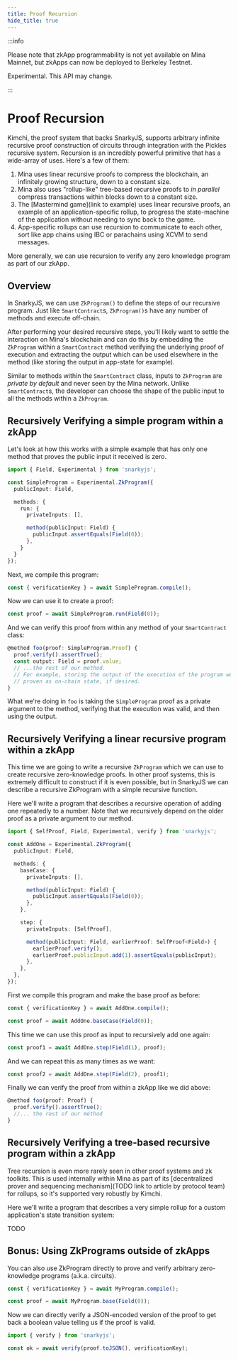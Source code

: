 ```yaml
---
title: Proof Recursion
hide_title: true
---
```


:::info

Please note that zkApp programmability is not yet available on Mina Mainnet, but
zkApps can now be deployed to Berkeley Testnet.

Experimental. This API may change.

:::

# Proof Recursion

Kimchi, the proof system that backs SnarkyJS, supports arbitrary infinite recursive proof construction of circuits through integration with the Pickles recursive system. Recursion is an incredibly powerful primitive that has a wide-array of uses. Here's a few of them:

1. Mina uses linear recursive proofs to compress the blockchain, an infinitely growing structure, down to a constant size.
2. Mina also uses "rollup-like" tree-based recursive proofs to _in parallel_ compress transactions within blocks down to a constant size.
3. The [Mastermind game](link to example) uses linear recursive proofs, an example of an application-specific rollup, to progress the state-machine of the application without needing to sync back to the game.
4. App-specific rollups can use recursion to communicate to each other, sort like app chains using IBC or parachains using XCVM to send messages.

More generally, we can use recursion to verify any zero knowledge program as part of our zkApp.

## Overview

In SnarkyJS, we can use `ZkProgram()` to define the steps of our recursive program. Just like `SmartContract`s, `ZkProgram()`s have any number of methods and execute off-chain.

After performing your desired recursive steps, you'll likely want to settle the interaction on Mina's blockchain and can do this by embedding the  `ZkProgram` within a `SmartContract` method verifying the underlying proof of execution and extracting the output which can be used elsewhere in the method (like storing the output in app-state for example).

Similar to methods within the `SmartContract` class, inputs to `ZkProgram` are _private by default_ and never seen by the Mina network.  Unlike `SmartContract`s, the developer can choose the shape of the public input to all the methods within a `ZkProgram`.

## Recursively Verifying a simple program within a zkApp

Let's look at how this works with a simple example that has only one method that proves the public input it received is zero.

```typescript
import { Field, Experimental } from 'snarkyjs';

const SimpleProgram = Experimental.ZkProgram({
  publicInput: Field,

  methods: {
    run: {
      privateInputs: [],

      method(publicInput: Field) {
        publicInput.assertEquals(Field(0));
      },
    }
  }
});
```

Next, we compile this program:

```typescript
const { verificationKey } = await SimpleProgram.compile();
```

Now we can use it to create a proof:

```typescript
const proof = await SimpleProgram.run(Field(0));
```

And we can verify this proof from within any method of your `SmartContract` class:

```typescript
@method foo(proof: SimpleProgram.Proof) {
  proof.verify().assertTrue();
  const output: Field = proof.value;
  // ...the rest of our method.
  // For example, storing the output of the execution of the program we've
  // proven as on-chain state, if desired.
}
```

What we're doing in `foo` is taking the `SimpleProgram` proof as a private argument to the method, verifying that the execution was valid, and then using the output.

## Recursively Verifying a linear recursive program within a zkApp

This time we are going to write a recursive `ZkProgram` which we can use to create recursive zero-knowledge proofs. In other proof systems, this is extremely difficult to construct if it is even possible, but in SnarkyJS we can describe a recursive ZkProgram with a simple recursive function.

Here we'll write a program that describes a recursive operation of adding one repeatedly to a number. Note that we recursively depend on the older proof as a private argument to our method.

```typescript
import { SelfProof, Field, Experimental, verify } from 'snarkyjs';

const AddOne = Experimental.ZkProgram({
  publicInput: Field,

  methods: {
    baseCase: {
      privateInputs: [],

      method(publicInput: Field) {
        publicInput.assertEquals(Field(0));
      },
    },

    step: {
      privateInputs: [SelfProof],

      method(publicInput: Field, earlierProof: SelfProof<Field>) {
        earlierProof.verify();
        earlierProof.publicInput.add(1).assertEquals(publicInput);
      },
    },
  },
});
```

First we compile this program and make the base proof as before:

```typescript
const { verificationKey } = await AddOne.compile();

const proof = await AddOne.baseCase(Field(0));
```

This time we can use this proof as input to recursively add one again:

```typescript
const proof1 = await AddOne.step(Field(1), proof);
```

And we can repeat this as many times as we want:

```typescript
const proof2 = await AddOne.step(Field(2), proof1);
```

Finally we can verify the proof from within a zkApp like we did above:

```typescript
@method foo(proof: Proof) {
  proof.verify().assertTrue();
  //... the rest of our method
}
```

## Recursively Verifying a tree-based recursive program within a zkApp

Tree recursion is even more rarely seen in other proof systems and zk toolkits. This is used internally within Mina as part of its [decentralized prover and sequencing mechanism](TODO link to article by protocol team) for rollups, so it's supported very robustly by Kimchi.

Here we'll write a program that describes a very simple rollup for a custom application's state transition system:

TODO

## Bonus: Using ZkPrograms outside of zkApps

You can also use ZkProgram directly to prove and verify arbitrary zero-knowledge programs (a.k.a. circuits).

```typescript
const { verificationKey } = await MyProgram.compile();

const proof = await MyProgram.base(Field(0));
```

Now we can directly verify a JSON-encoded version of the proof to get back a boolean value telling us if the proof is valid.

```typescript
import { verify } from 'snarkyjs';

const ok = await verify(proof.toJSON(), verificationKey);
```
